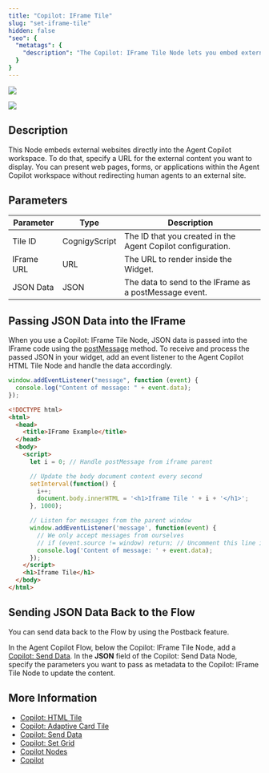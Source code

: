 ```yaml
---
title: "Copilot: IFrame Tile"
slug: "set-iframe-tile"
hidden: false
"seo": {
  "metatags": {
    "description": "The Copilot: IFrame Tile Node lets you embed external websites directly into the Agent Copilot workspace. "
  }
}
---
```



<a href="/release-notes/4.90"><img noZoom src="https://img.shields.io/badge/Updated in-v4.90-blue.svg" /></a>


<Frame>
  <img class="image-center" src="/_assets/ai/develop/node-reference/agent-copilot/set-iframe-tile.png" style={{ width: 'auto' }} />
</Frame>

## Description

This Node embeds external websites directly into the Agent Copilot workspace. To do that, specify a URL for the external content you want to display. You can present web pages, forms, or applications within the Agent Copilot workspace without redirecting human agents to an external site.

## Parameters

| Parameter  | Type          | Description                                              |
|------------|---------------|----------------------------------------------------------|
| Tile ID    | CognigyScript | The ID that you created in the Agent Copilot configuration. |
| IFrame URL | URL           | The URL to render inside the Widget.                     |
| JSON Data  | JSON          | The data to send to the IFrame as a postMessage event.   |

## Passing JSON Data into the IFrame

When you use a Copilot: IFrame Tile Node, JSON data is passed into the IFrame code using the [postMessage](https://developer.mozilla.org/en-US/docs/Web/API/Window/postMessage) method. To receive and process the passed JSON in your widget, add an event listener to the Agent Copilot HTML Tile Node and handle the data accordingly.

```js
window.addEventListener("message", function (event) {
  console.log("Content of message: " + event.data);
});
``` 

<Accordion title="Example">

  ```html
  <!DOCTYPE html>
  <html>
    <head>
      <title>IFrame Example</title>
    </head>
    <body>
      <script>
        let i = 0; // Handle postMessage from iframe parent

        // Update the body document content every second
        setInterval(function() {
          i++;
          document.body.innerHTML = '<h1>Iframe Tile ' + i + '</h1>';
        }, 1000);

        // Listen for messages from the parent window
        window.addEventListener('message', function(event) {
          // We only accept messages from ourselves
          // if (event.source != window) return; // Uncomment this line if needed
          console.log('Content of message: ' + event.data);
        });
      </script>
      <h1>Iframe Tile</h1>
    </body>
  </html>
  ```
</Accordion>

## Sending JSON Data Back to the Flow

You can send data back to the Flow by using the Postback feature.

<Accordion title="Postback">
  <AiNodesPostback/>

  In the Agent Copilot Flow, below the Copilot: IFrame Tile Node, add a [Copilot: Send Data](/ai/agents/develop/node-reference/agent-copilot/send-data).
  In the **JSON** field of the Copilot: Send Data Node,
  specify the parameters you want to pass as metadata to the Copilot: IFrame Tile Node to update the content.
</Accordion>

## More Information

- [Copilot: HTML Tile](/ai/agents/develop/node-reference/agent-copilot/set-html-tile)
- [Copilot: Adaptive Card Tile](/ai/agents/develop/node-reference/agent-copilot/set-adaptive-card-tile)
- [Copilot: Send Data](/ai/agents/develop/node-reference/agent-copilot/send-data)
- [Copilot: Set Grid](/ai/agents/develop/node-reference/agent-copilot/set-grid)
- [Copilot Nodes](/ai/agents/develop/node-reference/agent-copilot/overview)
- [Copilot](/agent-copilot/overview)